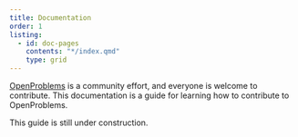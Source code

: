 ```yaml
---
title: Documentation
order: 1
listing:
  - id: doc-pages
    contents: "*/index.qmd"
    type: grid
---
```


[OpenProblems](https://openproblems.bio) is a community effort, and everyone is welcome to contribute. This documentation is a guide for learning how to contribute to OpenProblems.

:::{.callout-note}
This guide is still under construction.
:::


:::{.doc-pages}
:::

